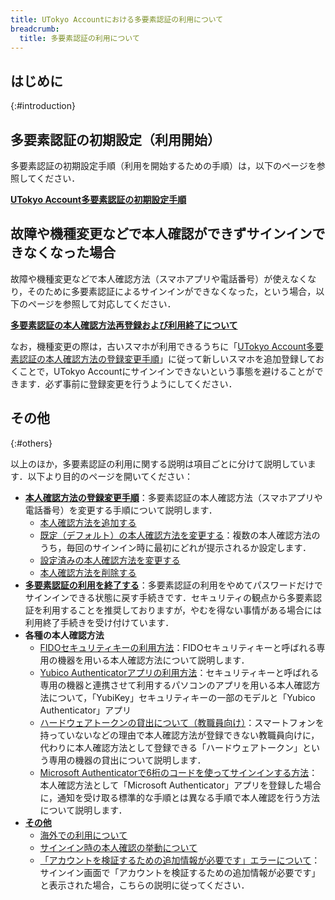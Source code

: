 ```yaml
---
title: UTokyo Accountにおける多要素認証の利用について
breadcrumb:
  title: 多要素認証の利用について
---
```


## はじめに
{:#introduction}

<MFA variant="itself" />

## 多要素認証の初期設定（利用開始）

多要素認証の初期設定手順（利用を開始するための手順）は，以下のページを参照してください．

<b class="box center"><a href="initial/">UTokyo Account多要素認証の初期設定手順</a></b>

## 故障や機種変更などで本人確認ができずサインインできなくなった場合

故障や機種変更などで本人確認方法（スマホアプリや電話番号）が使えなくなり，そのために多要素認証によるサインインができなくなった，という場合，以下のページを参照して対応してください．

<b class="box center"><a href="reregister_and_terminate">多要素認証の本人確認方法再登録および利用終了について</a></b>

なお，機種変更の際は，古いスマホが利用できるうちに「[UTokyo Account多要素認証の本人確認方法の登録変更手順](change/)」に従って新しいスマホを追加登録しておくことで，UTokyo Accountにサインインできないという事態を避けることができます．必ず事前に登録変更を行うようにしてください．

## その他
{:#others}

以上のほか，多要素認証の利用に関する説明は項目ごとに分けて説明しています．以下より目的のページを開いてください：

- **[本人確認方法の登録変更手順](change/)**：多要素認証の本人確認方法（スマホアプリや電話番号）を変更する手順について説明します．
    - [本人確認方法を追加する](change/#add)
    - [既定（デフォルト）の本人確認方法を変更する](change/#default)：複数の本人確認方法のうち，毎回のサインイン時に最初にどれが提示されるか設定します．
    - [設定済みの本人確認方法を変更する](change/#edit)
    - [本人確認方法を削除する](change/#delete)
- **[多要素認証の利用を終了する](reregister_and_terminate)**：多要素認証の利用をやめてパスワードだけでサインインできる状態に戻す手続きです．セキュリティの観点から多要素認証を利用することを推奨しておりますが，やむを得ない事情がある場合には利用終了手続きを受け付けています．
- **各種の本人確認方法**
    - [FIDOセキュリティキーの利用方法](fido-security_key/)：FIDOセキュリティキーと呼ばれる専用の機器を用いる本人確認方法について説明します．
    - [Yubico Authenticatorアプリの利用方法](yubikey-totp/)：セキュリティキーと呼ばれる専用の機器と連携させて利用するパソコンのアプリを用いる本人確認方法について，「YubiKey」セキュリティキーの一部のモデルと「Yubico Authenticator」アプリ
    - [ハードウェアトークンの貸出について（教職員向け）](others#hardware-token)：スマートフォンを持っていないなどの理由で本人確認方法が登録できない教職員向けに，代わりに本人確認方法として登録できる「ハードウェアトークン」という専用の機器の貸出について説明します．
    - [Microsoft Authenticatorで6桁のコードを使ってサインインする方法](others#msauth-totp)：本人確認方法として「Microsoft Authenticator」アプリを登録した場合に，通知を受け取る標準的な手順とは異なる手順で本人確認を行う方法について説明します．
- **[その他](others)**
    - [海外での利用について](others#overseas)
    - [サインイン時の本人確認の挙動について](others#irregular)
    - [「アカウントを検証するための追加情報が必要です」エラーについて](others#unknown-error)：サインイン画面で「アカウントを検証するための追加情報が必要です」と表示された場合，こちらの説明に従ってください．
